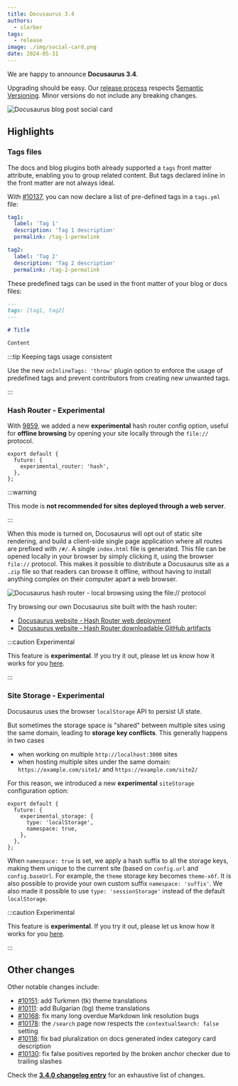```yaml
---
title: Docusaurus 3.4
authors:
  - slorber
tags:
  - release
image: ./img/social-card.png
date: 2024-05-31
---
```


We are happy to announce **Docusaurus 3.4**.

Upgrading should be easy. Our [release process](/community/release-process) respects [Semantic Versioning](https://semver.org/). Minor versions do not include any breaking changes.

![Docusaurus blog post social card](./img/social-card.png)

<!--truncate-->

## Highlights

### Tags files

The docs and blog plugins both already supported a `tags` front matter attribute, enabling you to group related content. But tags declared inline in the front matter are not always ideal.

With [#10137](https://github.com/facebook/docusaurus/pull/10137), you can now declare a list of pre-defined tags in a `tags.yml` file:

```yml title="blog/tags.yml"
tag1:
  label: 'Tag 1'
  description: 'Tag 1 description'
  permalink: /tag-1-permalink

tag2:
  label: 'Tag 2'
  description: 'Tag 2 description'
  permalink: /tag-2-permalink
```

These predefined tags can be used in the front matter of your blog or docs files:

```md title="blog/2024-05-31-my-blog-post.md"
---
tags: [tag1, tag2]
---

# Title

Content
```

:::tip Keeping tags usage consistent

Use the new `onInlineTags: 'throw'` plugin option to enforce the usage of predefined tags and prevent contributors from creating new unwanted tags.

:::

### Hash Router - Experimental

With [9859](https://github.com/facebook/docusaurus/pull/9859), we added a new **experimental** hash router config option, useful for **offline browsing** by opening your site locally through the `file://` protocol.

```tsx title="docusaurus.config.js"
export default {
  future: {
    experimental_router: 'hash',
  },
};
```

:::warning

This mode is **not recommended for sites deployed through a web server**.

:::

When this mode is turned on, Docusaurus will opt out of static site rendering, and build a client-side single page application where all routes are prefixed with `/#/`. A single `index.html` file is generated. This file can be opened locally in your browser by simply clicking it, using the browser `file://` protocol. This makes it possible to distribute a Docusaurus site as a `.zip` file so that readers can browse it offline, without having to install anything complex on their computer apart a web browser.

![Docusaurus hash router - local browsing using the file:// protocol](./img/hash.png)

Try browsing our own Docusaurus site built with the hash router:

- [Docusaurus website - Hash Router web deployment](https://facebook.github.io/docusaurus/#/)
- [Docusaurus website - Hash Router downloadable GitHub artifacts](https://github.com/facebook/docusaurus/actions/workflows/build-hash-router.yml)

:::caution Experimental

This feature is **experimental**. If you try it out, please let us know how it works for you [here](https://github.com/facebook/docusaurus/issues/3825).

:::

### Site Storage - Experimental

Docusaurus uses the browser `localStorage` API to persist UI state.

But sometimes the storage space is "shared" between multiple sites using the same domain, leading to **storage key conflicts**. This generally happens in two cases

- when working on multiple `http://localhost:3000` sites
- when hosting multiple sites under the same domain: `https://example.com/site1/` and `https://example.com/site2/`

For this reason, we introduced a new **experimental** `siteStorage` configuration option:

```tsx
export default {
  future: {
    experimental_storage: {
      type: 'localStorage',
      namespace: true,
    },
  },
};
```

When `namespace: true` is set, we apply a hash suffix to all the storage keys, making them unique to the current site (based on `config.url` and `config.baseUrl`. For example, the `theme` storage key becomes `theme-x6f`. It is also possible to provide your own custom suffix `namespace: 'suffix'`. We also made it possible to use `type: 'sessionStorage'` instead of the default `localStorage`.

:::caution Experimental

This feature is **experimental**. If you try it out, please let us know how it works for you [here](https://github.com/facebook/docusaurus/pull/10121).

:::

## Other changes

Other notable changes include:

- [#10151](https://github.com/facebook/docusaurus/pull/10151): add Turkmen (tk) theme translations
- [#10111](https://github.com/facebook/docusaurus/pull/10111): add Bulgarian (bg) theme translations
- [#10168](https://github.com/facebook/docusaurus/pull/10168): fix many long overdue Markdown link resolution bugs
- [#10178](https://github.com/facebook/docusaurus/pull/10178): the `/search` page now respects the `contextualSearch: false` setting
- [#10118](https://github.com/facebook/docusaurus/pull/10118): fix bad pluralization on docs generated index category card description
- [#10130](https://github.com/facebook/docusaurus/pull/10130): fix false positives reported by the broken anchor checker due to trailing slashes

Check the **[3.4.0 changelog entry](/changelog/3.4.0)** for an exhaustive list of changes.
